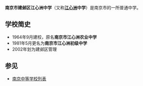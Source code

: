 {{Infobox Highschool
|中学名称 = 南京市江心洲中学
|校徽 =
|所在地 = {{CHN}}[[江苏省|江苏省]][[南京市|南京市]]
|建立时间=1964年
|校园=[[南京市|南京市]][[建邺区|建邺区]]江心洲街道永定村红庄82号
|学校类型=公立
|学生数量=600
|网站=http://www.njjxzzx.cn/index.php?option=com_frontpage&Itemid=1
}}

'''南京市建邺区江心洲中学'''（又称'''[[江心洲|江心洲]]中学'''）是南京市的一所普通中学。
==学校简史==
*1964年9月建校，原名'''南京市江心洲农业中学'''
*1981年5月更名为'''南京市江心洲初级中学'''
*2002年划为建邺区管理
== 参见 ==

*[[南京中等学校列表|南京中等学校列表]]

{{南京中等教育}}
